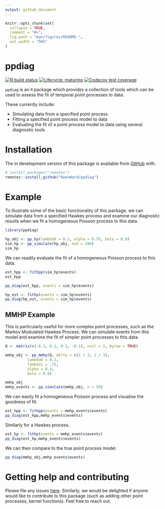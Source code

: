 ```yaml
---
output: github_document
---
```


<!-- README.md is generated from README.Rmd. Please edit that file -->

```r
knitr::opts_chunk$set(
  collapse = TRUE,
  comment = "#>",
  fig.path = "man/figures/README-",
  out.width = "50%"
)
```

# ppdiag

<!-- badges: start -->
[![R build status](https://github.com/OwenWard/ppdiag/workflows/R-CMD-check/badge.svg)](https://github.com/OwenWard/ppdiag/actions)
[![Lifecycle: maturing](https://img.shields.io/badge/lifecycle-maturing-blue.svg)](https://www.tidyverse.org/lifecycle/#maturing)
[![Codecov test coverage](https://codecov.io/gh/OwenWard/ppdiag/branch/master/graph/badge.svg)](https://codecov.io/gh/OwenWard/ppdiag?branch=master)
<!-- badges: end -->


``ppdiag`` is an `R` package which provides a collection of tools which
can be used to assess the fit of temporal point processes to data.

These currently include:

- Simulating data from a specified point process
- Fitting a specified point process model to data
- Evaluating the fit of a point process model to data using 
several diagnostic tools

# Installation

<!-- You can install the released version of ppdiag from [CRAN](https://CRAN.R-project.org) with: -->

<!-- ``` r -->
<!-- install.packages("ppdiag") -->
<!-- ``` -->

The in development version of this
package is available from [GitHub](https://github.com/OwenWard/ppdiag) with:

```r
# install.packages("remotes")
remotes::install_github("OwenWard/ppdiag")
```
# Example

To illustrate some of the basic functionality of this package,
we can simulate data from a specified Hawkes process and examine
our diagnostic results when we fit a homogeneous Poisson process
to this data.

```r
library(ppdiag)

hp_obj <- pp_hp(lambda0 = 0.2, alpha = 0.35, beta = 0.8)
sim_hp <- pp_simulate(hp_obj, end = 200)
sim_hp

```
We can readily evaluate the fit of a homogeneous Poisson process to this
data.

```r
est_hpp <- fithpp(sim_hp$events)
est_hpp

pp_diag(est_hpp, events = sim_hp$events)
```


```r
hp_est <- fithp(events = sim_hp$events)
pp_diag(hp_est, events = sim_hp$events)

```


## MMHP Example

This is particularly useful for more complex point processes, such as the 
Markov Modulated Hawkes Process. We can simulate events from this model
and examine the fit of simpler point processes to this data.

```r
Q <- matrix(c(-0.2, 0.2, 0.1, -0.1), ncol = 2, byrow = TRUE)

mmhp_obj <- pp_mmhp(Q, delta = c(1 / 3, 2 / 3), 
          lambda0 = 0.2,
          lambda1 = .75,
          alpha = 0.4,
          beta = 0.8)

mmhp_obj
mmhp_events <- pp_simulate(mmhp_obj, n = 50)
```

We can easily fit a homogeneous Poisson process and visualise the goodness of 
fit.

```r
est_hpp <- fithpp(events = mmhp_events$events)
pp_diag(est_hpp,mmhp_events$events)
```

Similarly for a Hawkes process.

```r
est_hp <- fithp(events = mmhp_events$events)
pp_diag(est_hp,mmhp_events$events)
```

We can then compare to the true point process model.

```r
pp_diag(mmhp_obj,mmhp_events$events)
```


# Getting help and contributing

Please file any issues [here](https://github.com/OwenWard/ppdiag/issues). 
Similarly, we would be delighted if anyone would like to contribute to
this package (such as adding other point processes, kernel functions). 
Feel free to reach out.